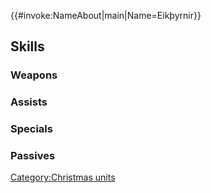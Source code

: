 {{#invoke:NameAbout|main|Name=Eikþyrnir}}{{HeroPage Tabs}}
{{Hero Infobox
|Name=Eikþyrnir
|Title=Blessed Strength
|Origin=Fire Emblem Heroes
|Person=Eikþyrnir
|Gender=M
|WeaponType=Blue Beast
|MoveType=Cavalry
|actorEN=武内駿輔
|actorJP=武内駿輔
|artist=P-POCO
|additionDate=2024-12-13
|releaseDate=2024-12-13
|cv1=0
|cv2=800500
|TagID=冬祭エイクスルニル
|InternalID=1184
|Properties=specDisplay,tempest
|description=A member of Yggdrasill's Healing Hands who, as winter envoy, extends a standing invitation for all to start on a path to physical training.
}}
{{Stats Page
|Lv1HP=20|Lv1ATK=13|Lv1SPD=5|Lv1DEF=9|Lv1RES=6
|GRHP=60|GRATK=80|GRSPD=35|GRDEF=90|GRRES=50
}}
==Skills==
===Weapons===
{{Weapons Table
|weapon1=Whelp (Cavalry)
|weapon1Default=1
|weapon1Unlock=1
|weapon2=Yearling (Cavalry)
|weapon2Default=3
|weapon2Unlock=3
|weapon3=Adult (Cavalry)
|weapon3Default=4
|weapon3Unlock=3
|weapon4=Delivering Antler
|weapon4Default=5
|weapon4Unlock=5
}}
===Assists===
{{Assists Table
|assist1=Smite
|assist1Default=5
|assist1Unlock=3
}}
===Specials===
{{Specials Table}}
===Passives===
{{Passives Table
|passiveA1=Solid Ground 1
|passiveA2=Solid Ground 2
|passiveA3=Solid Ground 3
|passiveA1Unlock=3
|passiveA2Unlock=4
|passiveA3Unlock=5
|passiveC1=Breath of Life 1
|passiveC2=Breath of Life 2
|passiveC3=Breath of Life 3
|passiveC1Unlock=1
|passiveC2Unlock=2
|passiveC3Unlock=4
}}
{{Heroes Navbox}}
[[Category:Christmas units]]